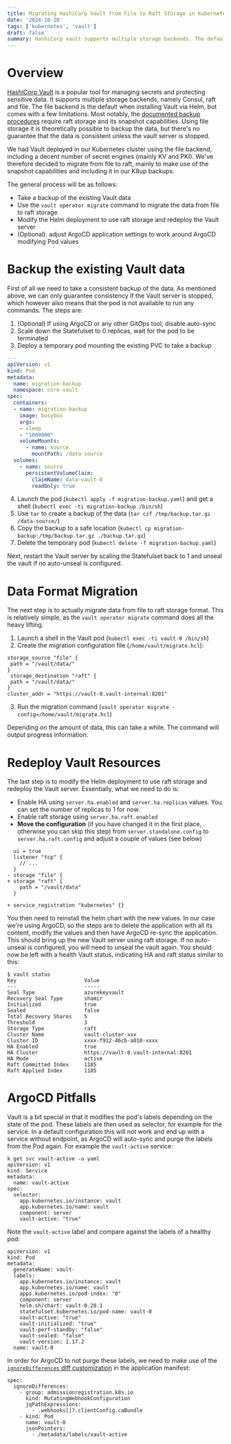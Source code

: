```yaml
---
title: Migrating HashiCorp Vault from File to Raft Storage in Kubernetes
date: '2024-10-20'
tags: ['kubernetes', 'vault']
draft: false
summary: HashiCorp vault supports multiple storage backends. The default helm values will install using the file backend, which is not recommended for production. This post shows how to migrate from file to raft storage, including covering some GitOps pitfalls.
---
```


# Overview

[HashiCorp Vault](https://www.vaultproject.io/) is a popular tool for managing secrets and protecting sensitive data.
It supports multiple storage backends, namely Consul, raft and file. The file backend is the default when installing
Vault via Helm, but comes with a few limitations. Most notably, the [documented backup procedures](https://developer.hashicorp.com/vault/tutorials/standard-procedures/sop-backup#manual-backup-procedures)
require raft storage and its snapshot capabilities. Using file storage it is theoretically possible to backup the data,
but there's no guarantee that the data is consistent unless the vault server is stopped.

We had Vault deployed in our Kubernetes cluster using the file backend, including a decent number of
secret engines (mainly KV and PKI). We've therefore decided to migrate from file to raft, mainly to
make use of the snapshot capabilities and including it in our K8up backups.

The general process will be as follows:

- Take a backup of the existing Vault data
- Use the `vault operator migrate` command to migrate the data from file to raft storage
- Modify the Helm deployment to use raft storage and redeploy the Vault server
- (Optional): adjust ArgoCD application settings to work around ArgoCD modifying Pod values

# Backup the existing Vault data

First of all we need to take a consistent backup of the data.
As mentioned above, we can only guarantee consistency if the Vault server is stopped, which however also means that the pod is not available to run any commands.
The steps are:

1. (Optional) If using ArgoCD or any other GitOps tool, disable auto-sync
2. Scale down the Statefulset to 0 replicas, wait for the pod to be terminated
3. Deploy a temporary pod mounting the existing PVC to take a backup

```yaml:migration-backup.yaml
---
apiVersion: v1
kind: Pod
metadata:
  name: migration-backup
  namespace: core-vault
spec:
  containers:
  - name: migration-backup
    image: busybox
    args:
    - sleep
    - "1000000"
    volumeMounts:
      - name: source
        mountPath: /data-source
  volumes:
    - name: source
      persistentVolumeClaim:
        claimName: data-vault-0
        readOnly: true
```

4. Launch the pod (`kubectl apply -f migration-backup.yaml`) and get a shell (`kubectl exec -ti migration-backup /bin/sh`)
5. Use `tar` to create a backup of the data (`tar czf /tmp/backup.tar.gz /data-source/`)
6. Copy the backup to a safe location (`kubectl cp migration-backup:/tmp/backup.tar.gz ./backup.tar.gz`)
7. Delete the temporary pod (`kubectl delete -f migration-backup.yaml`)

Next, restart the Vault server by scaling the Statefulset back to 1 and unseal the vault if no auto-unseal is configured.

# Data Format Migration

The next step is to actually migrate data from file to raft storage format.
This is relatively simple, as the `vault operator migrate` command does all the heavy lifting.

1. Launch a shell in the Vault pod (`kubectl exec -ti vault-0 /bin/sh`)
2. Create the migration configuration file (`/home/vault/migrate.hcl`):

```hcl:migrate.hcl
storage_source "file" {
 path = "/vault/data/"
}
 storage_destination "raft" {
 path = "/vault/data/"
}
cluster_addr = "https://vault-0.vault-internal:8201"
```

3. Run the migration command (`vault operator migrate -config=/home/vault/migrate.hcl`)

Depending on the amount of data, this can take a while. The command will output progress information.

# Redeploy Vault Resources

The last step is to modify the Helm deployment to use raft storage and redeploy the Vault server.
Essentially, what we need to do is:

- Enable HA using `server.ha.enabled` and `server.ha.replicas` values. You can set the number of replicas to 1 for now.
- Enable raft storage using `server.ha.raft.enabled`
- **Move the configuration** (if you have changed it in the first place, otherwise you can skip this step) from `server.standalone.config` to `server.ha.raft.config` and adjust a couple of values (see below)

```diff:config
  ui = true
  listener "tcp" {
    // ...
  }
- storage "file" {
+ storage "raft" {
    path = "/vault/data"
  }

+ service_registration "kubernetes" {}
```

You then need to reinstall the helm chart with the new values. In our case we're using ArgoCD, so the steps
are to delete the application with all its content, modify the values and then have ArgoCD re-sync the application.
This should bring up the new Vault server using raft storage.
If no auto-unseal is configured, you will need to unseal the vault again.
You should now be left with a health Vault status, indicating HA and raft status similar to this:

```shell
$ vault status
Key                      Value
---                      -----
Seal Type                azurekeyvault
Recovery Seal Type       shamir
Initialized              true
Sealed                   false
Total Recovery Shares    5
Threshold                3
Storage Type             raft
Cluster Name             vault-cluster-xxx
Cluster ID               xxxx-f912-46cb-a010-xxxx
HA Enabled               true
HA Cluster               https://vault-0.vault-internal:8201
HA Mode                  active
Raft Committed Index     1185
Raft Applied Index       1185
```

# ArgoCD Pitfalls

Vault is a bit special in that it modifies the pod's labels depending on the state of the pod.
These labels are then used as selector, for example for the service.
In a default configuration this will not work and end up with a service without endpoint, as ArgoCD will auto-sync and purge the labels from the Pod again.
For example the `vault-active` service:

```yaml:svc/vault-active
k get svc vault-active -o yaml
apiVersion: v1
kind: Service
metadata:
  name: vault-active
spec:
  selector:
    app.kubernetes.io/instance: vault
    app.kubernetes.io/name: vault
    component: server
    vault-active: "true"
```

Note the `vault-active` label and compare against the labels of a healthy pod:

```yaml:pod/vault-0
apiVersion: v1
kind: Pod
metadata:
  generateName: vault-
  labels:
    app.kubernetes.io/instance: vault
    app.kubernetes.io/name: vault
    apps.kubernetes.io/pod-index: "0"
    component: server
    helm.sh/chart: vault-0.28.1
    statefulset.kubernetes.io/pod-name: vault-0
    vault-active: "true"
    vault-initialized: "true"
    vault-perf-standby: "false"
    vault-sealed: "false"
    vault-version: 1.17.2
  name: vault-0
```

In order for ArgoCD to not purge these labels, we need to make use of the [`ignoreDifferences` diff customization](https://argo-cd.readthedocs.io/en/stable/user-guide/diffing/) in the application manifest:

```yaml:
spec:
  ignoreDifferences:
    - group: admissionregistration.k8s.io
      kind: MutatingWebhookConfiguration
      jqPathExpressions:
        - .webhooks[]?.clientConfig.caBundle
    - kind: Pod
      name: vault-0
      jsonPointers:
        - /metadata/labels/vault-active
```
